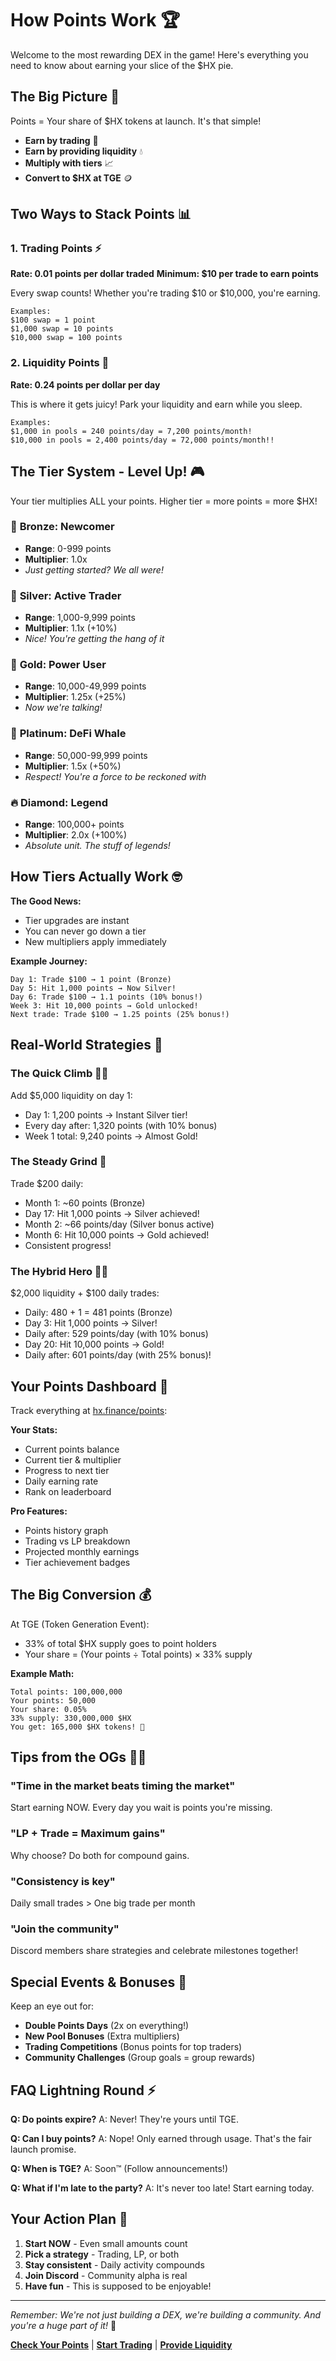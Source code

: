 # How Points Work 🏆

Welcome to the most rewarding DEX in the game! Here's everything you need to know about earning your slice of the $HX pie.

## The Big Picture 🎯

Points = Your share of $HX tokens at launch. It's that simple!

- **Earn by trading** 💱
- **Earn by providing liquidity** 💧
- **Multiply with tiers** 📈
- **Convert to $HX at TGE** 🪙

## Two Ways to Stack Points 📊

### 1. Trading Points ⚡
**Rate: 0.01 points per dollar traded**
**Minimum: $10 per trade to earn points**

Every swap counts! Whether you're trading $10 or $10,000, you're earning.

```
Examples:
$100 swap = 1 point
$1,000 swap = 10 points  
$10,000 swap = 100 points
```

### 2. Liquidity Points 💎
**Rate: 0.24 points per dollar per day**

This is where it gets juicy! Park your liquidity and earn while you sleep.

```
Examples:
$1,000 in pools = 240 points/day = 7,200 points/month!
$10,000 in pools = 2,400 points/day = 72,000 points/month!!
```

## The Tier System - Level Up! 🎮

Your tier multiplies ALL your points. Higher tier = more points = more $HX!

### 🥉 **Bronze: Newcomer**
- **Range**: 0-999 points
- **Multiplier**: 1.0x
- *Just getting started? We all were!*

### 🥈 **Silver: Active Trader**  
- **Range**: 1,000-9,999 points
- **Multiplier**: 1.1x (+10%)
- *Nice! You're getting the hang of it*

### 🥇 **Gold: Power User**
- **Range**: 10,000-49,999 points
- **Multiplier**: 1.25x (+25%)
- *Now we're talking!*

### 💎 **Platinum: DeFi Whale**
- **Range**: 50,000-99,999 points
- **Multiplier**: 1.5x (+50%)
- *Respect! You're a force to be reckoned with*

### 🔥 **Diamond: Legend**
- **Range**: 100,000+ points
- **Multiplier**: 2.0x (+100%)
- *Absolute unit. The stuff of legends!*

## How Tiers Actually Work 🤓

**The Good News:**
- Tier upgrades are instant
- You can never go down a tier
- New multipliers apply immediately

**Example Journey:**
```
Day 1: Trade $100 → 1 point (Bronze)
Day 5: Hit 1,000 points → Now Silver! 
Day 6: Trade $100 → 1.1 points (10% bonus!)
Week 3: Hit 10,000 points → Gold unlocked!
Next trade: Trade $100 → 1.25 points (25% bonus!)
```

## Real-World Strategies 🧠

### The Quick Climb 🏃‍♂️
Add $5,000 liquidity on day 1:
- Day 1: 1,200 points → Instant Silver tier!
- Every day after: 1,320 points (with 10% bonus)
- Week 1 total: 9,240 points → Almost Gold!

### The Steady Grind 💪
Trade $200 daily:
- Month 1: ~60 points (Bronze)
- Day 17: Hit 1,000 points → Silver achieved!
- Month 2: ~66 points/day (Silver bonus active)
- Month 6: Hit 10,000 points → Gold achieved!
- Consistent progress!

### The Hybrid Hero 🦸‍♂️
$2,000 liquidity + $100 daily trades:
- Daily: 480 + 1 = 481 points (Bronze)
- Day 3: Hit 1,000 points → Silver!
- Daily after: 529 points/day (with 10% bonus)
- Day 20: Hit 10,000 points → Gold!
- Daily after: 601 points/day (with 25% bonus)!

## Your Points Dashboard 📱

Track everything at [hx.finance/points](https://hx.finance/points):

**Your Stats:**
- Current points balance
- Current tier & multiplier
- Progress to next tier
- Daily earning rate
- Rank on leaderboard

**Pro Features:**
- Points history graph
- Trading vs LP breakdown
- Projected monthly earnings
- Tier achievement badges

## The Big Conversion 💰

At TGE (Token Generation Event):
- 33% of total $HX supply goes to point holders
- Your share = (Your points ÷ Total points) × 33% supply

**Example Math:**
```
Total points: 100,000,000
Your points: 50,000
Your share: 0.05%
33% supply: 330,000,000 $HX
You get: 165,000 $HX tokens! 🎉
```

## Tips from the OGs 🧙‍♂️

### "Time in the market beats timing the market"
Start earning NOW. Every day you wait is points you're missing.

### "LP + Trade = Maximum gains"
Why choose? Do both for compound gains.

### "Consistency is key"
Daily small trades > One big trade per month

### "Join the community"
Discord members share strategies and celebrate milestones together!

## Special Events & Bonuses 🎊

Keep an eye out for:
- **Double Points Days** (2x on everything!)
- **New Pool Bonuses** (Extra multipliers)
- **Trading Competitions** (Bonus points for top traders)
- **Community Challenges** (Group goals = group rewards)

## FAQ Lightning Round ⚡

**Q: Do points expire?**
A: Never! They're yours until TGE.

**Q: Can I buy points?**
A: Nope! Only earned through usage. That's the fair launch promise.

**Q: When is TGE?**
A: Soon™ (Follow announcements!)

**Q: What if I'm late to the party?**
A: It's never too late! Start earning today.

## Your Action Plan 🚀

1. **Start NOW** - Even small amounts count
2. **Pick a strategy** - Trading, LP, or both
3. **Stay consistent** - Daily activity compounds
4. **Join Discord** - Community alpha is real
5. **Have fun** - This is supposed to be enjoyable!

---

*Remember: We're not just building a DEX, we're building a community. And you're a huge part of it!* 💜

**[Check Your Points](https://hx.finance/points)** | **[Start Trading](/getting-started/first-swap)** | **[Provide Liquidity](/liquidity/becoming-lp)**